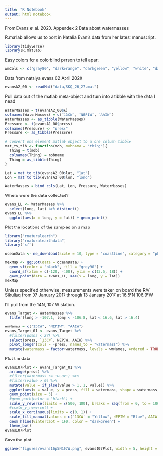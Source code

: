 ```yaml
---
title: "R Notebook"
output: html_notebook
---
```


From Evans et al. 2020. Appendex 2
Data about watermasses

R.matlab allows us to port in Natalia Evan's data from her latest manuscript.
```r
library(tidyverse)
library(R.matlab)
```

Easy colors for a colorblind person to tell apart
```r
wmCols <- c("gray80", "darkorange", "darkgreen", "yellow", "white", "darkblue", "black")
```

Data from natalya evans 02 April 2020
```r
evansA2_00 <- readMat("data/SKQ_26_27.mat")
```

Pull data out of the matlab meta-object and turn into a tibble with the data I nead
```r
WaterMasses = t(evansA2_00$A)
colnames(WaterMasses) = c("13CW", "NEPIW", "AAIW")
WaterMasses <- as_tibble(WaterMasses)
Pressure <- t(evansA2_00$press)
colnames(Pressure) <- "press"
Pressure <- as_tibble(Pressure)

# convert one element matlab object to a one column tibble
mat_to_tib <- function(mob, mobname = "thing"){
  Thing = t(mob)
  colnames(Thing) = mobname
  Thing = as_tibble(Thing)
}

Lat = mat_to_tib(evansA2_00$lat, "lat")
Lon = mat_to_tib(evansA2_00$lon, "long")

WaterMasses = bind_cols(Lat, Lon, Pressure, WaterMasses)
```

Where were the data collected?
```r
evans_LL <- WaterMasses %>%
  select(long, lat) %>% distinct()
evans_LL %>%
  ggplot(aes(x = long, y = lat)) + geom_point()
```

Plot the locations of the samples on a map
```r
library("rnaturalearth")
library("rnaturalearthdata")
library("sf")
```

```r
oceanData <- ne_download(scale = 10, type = "coastline", category = "physical", returnclass = "sf")
```

```r
mexMap <- ggplot(data = oceanData) +
  geom_sf(color = "black", fill = "grey90") +
  coord_sf(xlim = c(-120, -100), ylim = c(13.5, 18)) +
  geom_point(data = evans_LL, aes(x = long, y = lat))
mexMap
```

Unless specified otherwise, measurements were taken on board the R/V Sikuliaq from 07 January 2017 through 13 January 2017 at 16.5°N 106.9°W

I'll pull from the 14N, 107 W station.

```r
evans_Target <- WaterMasses %>%
  filter(long > -107.1, long < -106.8, lat < 16.6, lat > 16.4)
```

```r
wmNames = c("13CW", "NEPIW", "AAIW")
evans_Target_01 <- evans_Target %>% 
  #filter(pdens < 27) %>%
  select(press, `13CW`, NEPIW, AAIW) %>% 
  pivot_longer(cols = -press, names_to = "watermass") %>%
  mutate(watermass = factor(watermass, levels = wmNames, ordered = TRUE))
```

Plot the data
```r
evans107Plot <- evans_Target_01 %>%
  arrange(press) %>%
  #filter(watermass != "UCDW") %>%
  #filter(value > 0) %>%
  mutate(value = if_else(value > 1, 1, value)) %>%
  ggplot(aes(x = value, y = press, fill = watermass, shape = watermass, group = watermass)) +
  geom_point(size = 3) +
  #geom_path(color = "black") +
  scale_y_reverse(limits = c(500, 100), breaks = seq(from = 0, to = 1000, by = 100)) +
  #scale_y_reverse() +
  scale_x_continuous(limits = c(0, 1)) +
  scale_fill_manual(values = c(`13CW` = "Yellow", NEPIW = "Blue", AAIW = "Black")) + scale_shape_manual(values = c(21:25, 21:25)) +
  geom_hline(yintercept = 160, color = "darkgreen") +
  theme_bw()
evans107Plot
```

Save the plot
```r
ggsave("figures/evans16p5N107W.png", evans107Plot, width = 5, height = 3, dpi = 100)
```

